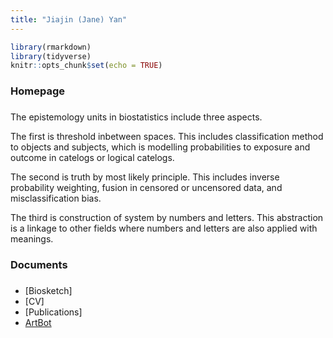 ```yaml
---
title: "Jiajin (Jane) Yan"
---
```


```r
library(rmarkdown)
library(tidyverse)
knitr::opts_chunk$set(echo = TRUE)
```

###
### Homepage
###

The epistemology units in biostatistics include three aspects. 

The first is threshold inbetween spaces. This includes classification method to objects and subjects, which is modelling probabilities to exposure and outcome in catelogs or logical catelogs. 

The second is truth by most likely principle. This includes inverse probability weighting, fusion in censored or uncensored data, and misclassification bias.

The third is construction of system by numbers and letters. This abstraction is a linkage to other fields where numbers and letters are also applied with meanings.


###
### Documents
###

  * [Biosketch]
  * [CV]
  * [Publications]
  * [ArtBot](http://janeyan.se)
